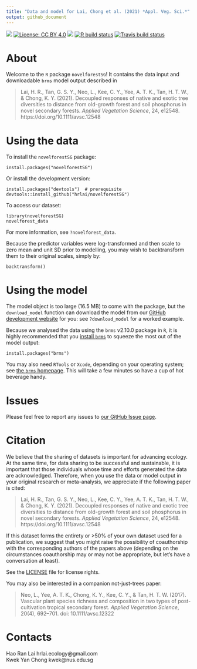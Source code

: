 ```yaml
---
title: "Data and model for Lai, Chong et al. (2021) *Appl. Veg. Sci.*"
output: github_document
---
```


<!-- README.md is generated from README.Rmd. Please edit that file -->

<!-- badges: start -->
[![](https://img.shields.io/badge/doi-10.1111/avsc.12548-orange.svg)](https://doi.org/10.1111/avsc.12548)
[![License: CC
BY 4.0](https://img.shields.io/badge/license-CC%20BY%204.0-blue.svg)](https://github.com/hrlai/novelforestSG/blob/master/LICENSE.md)
[![](https://img.shields.io/badge/devel%20version-1.2.0-orange.svg)](https://github.com/hrlai/novelforestSG)
[![R build
status](https://github.com/hrlai/novelforestSG/workflows/R-CMD-check/badge.svg)](https://github.com/hrlai/novelforestSG/actions)
[![Travis build
status](https://travis-ci.com/hrlai/novelforestSG.svg?branch=master)](https://travis-ci.com/hrlai/novelforestSG)
<!-- badges: end -->

# About

Welcome to the `R` package `novelforestSG`! It contains the data input and downloadable `brms` model output described in

> Lai, H. R., Tan, G. S. Y., Neo, L., Kee, C. Y., Yee, A. T. K., Tan, H. T. W., & Chong, K. Y. (2021). Decoupled responses of native and exotic tree diversities to distance from old-growth forest and soil phosphorus in novel secondary forests. *Applied Vegetation Science*, 24, e12548. https://doi.org/10.1111/avsc.12548

# Using the data

To install the `novelforestSG` package:
```
install.packages("novelforestSG")
```
Or install the development version:
```
install.packages("devtools")  # prerequisite
devtools::install_github("hrlai/novelforestSG")
```

To access our dataset:
```
library(novelforestSG)
novelforest_data
```

For more information, see `?novelforest_data`.

Because the predictor variables were log-transformed and then scale to zero mean and unit SD prior to modelling, you may wish to backtransform them to their original scales, simply by:
```
backtransform()
```

# Using the model

The model object is too large (16.5 MB) to come with the package, but the `download_model` function can download the model from our [GitHub development website](https://github.com/hrlai/novelforestSG) for you: see `?download_model` for a worked example.

Because we analysed the data using the `brms` v2.10.0 package in `R`, it is highly recommended that you [install `brms`](https://github.com/paul-buerkner/brms) to squeeze the most out of the model output:

```
install.packages("brms")
```

You may also need `RTools` or `Xcode`, depending on your operating system; see [the `brms` homepage](https://github.com/paul-buerkner/brms#user-content-how-do-i-install-brms). This will take a few minutes so have a cup of hot beverage handy.

# Issues

Please feel free to report any issues to [our GitHub Issue page](https://github.com/hrlai/novelforestSG/issues).

# Citation

We believe that the sharing of datasets is important for advancing ecology. At the same time, for data sharing to be successful and sustainable, it is important that those individuals whose time and efforts generated the data are acknowledged. Therefore, when you use the data or model output in your original research or meta-analysis, we appreciate if the following paper is cited:

> Lai, H. R., Tan, G. S. Y., Neo, L., Kee, C. Y., Yee, A. T. K., Tan, H. T. W., & Chong, K. Y. (2021). Decoupled responses of native and exotic tree diversities to distance from old-growth forest and soil phosphorus in novel secondary forests. *Applied Vegetation Science*, 24, e12548. https://doi.org/10.1111/avsc.12548

If this dataset forms the entirety or >50% of your own dataset used for a publication, we suggest that you might raise the possibility of coauthorship with the corresponding authors of the papers above (depending on the circumstances coauthorship may or may not be appropriate, but let's have a conversation at least).

See the [LICENSE](https://github.com/hrlai/novelforestSG/blob/master/LICENSE) file for license rights.

You may also be interested in a companion not-just-trees paper: 

> Neo, L., Yee, A. T. K., Chong, K. Y., Kee, C. Y., & Tan, H. T. W. (2017). Vascular plant species richness and composition in two types of post-cultivation tropical secondary forest. *Applied Vegetation Science*, 20(4), 692--701. doi: 10.1111/avsc.12322

# Contacts

Hao Ran Lai hrlai.ecology@gmail.com \
Kwek Yan Chong kwek@nus.edu.sg
